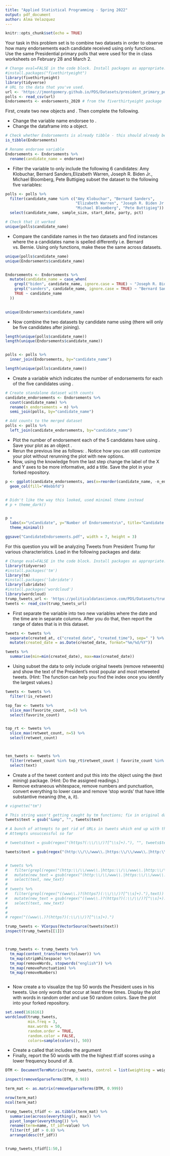 ```yaml
---
title: "Applied Statistical Programming - Spring 2022"
output: pdf_document
author: Alma Velazquez
---
```


```r
knitr::opts_chunk$set(echo = TRUE)
```

\begin{center}
{\Large{\textbf{Problem Set 3}}} \\
\vspace{4 bp}
Due Wednesday, March 16, 10:00 AM (Before Class) \\
\end{center}

\section*{Instructions}
\begin{enumerate}
  \item The following questions should each be answered within an Rmarkdown file. Be sure to provide many comments in your code blocks to facilitate grading. Undocumented code will not be graded.
  \item Work on git. Continue to work in the repository you forked from \url{https://github.com/johnsontr/AppliedStatisticalProgramming2022} and add your code for Problem Set 4. Commit and push frequently. Use meaningful commit messages because these will affect your grade.
  \item You may work in teams, but each student should develop their own Rmarkdown file. To be clear, there should be no copy and paste. Each keystroke in the assignment should be your own.
  \item For students new to programming, this may take a while. Get started.
\end{enumerate}

\section*{\texttt{tidyverse}}

Your task in this problem set is to combine two datasets in order to observe how many endorsements each candidate received using only \texttt{dplyr} functions. Use the same Presidential primary polls that were used for the in class worksheets on February 28 and March 2.

```r
# Change eval=FALSE in the code block. Install packages as appropriate.
#install.packages("fivethirtyeight")
library(fivethirtyeight)
library(tidyverse)
# URL to the data that you've used.
url <- 'https://jmontgomery.github.io/PDS/Datasets/president_primary_polls_feb2020.csv'
polls <- read_csv(url)
Endorsements <- endorsements_2020 # from the fiverthirtyeight package
```

First, create two new objects \texttt{polls} and \texttt{Endorsements}. Then complete the following.

* Change the \texttt{Endorsements} variable name endorsee to \texttt{candidate\_name}.
* Change the \texttt{Endorsements} dataframe into a \texttt{tibble} object.
  
```r

# Check whether Endorsements is already tibble - this should already be the case
is_tibble(Endorsements)

# Rename endorsee variable 
Endorsements <- Endorsements %>% 
  rename(candidate_name = endorsee)
```
  
  

* Filter the \texttt{poll} variable to only include the following 6 candidates: Amy Klobuchar, Bernard Sanders,Elizabeth Warren, Joseph R. Biden Jr., Michael Bloomberg, Pete Buttigieg \textbf{and} subset the dataset to the following five variables: \texttt{candidate\_name, sample\_size, start\_date, party, pct}
  
```r
polls <- polls %>% 
  filter(candidate_name %in% c("Amy Klobuchar", "Bernard Sanders",
                               "Elizabeth Warren", "Joseph R. Biden Jr.", 
                               "Michael Bloomberg", "Pete Buttigieg")) %>% 
  select(candidate_name, sample_size, start_date, party, pct)

# Check that it worked
unique(polls$candidate_name)

```
  
  
* Compare the candidate names in the two datasets and find instances where the a candidates name is spelled differently i.e. Bernard vs. Bernie. Using only \texttt{dplyr} functions, make these the same across datasets.
  
```r
unique(polls$candidate_name)
unique(Endorsements$candidate_name)


Endorsements <- Endorsements %>% 
  mutate(candidate_name = case_when(
    grepl("biden", candidate_name, ignore.case = TRUE) ~ "Joseph R. Biden Jr.",
    grepl("sanders", candidate_name, ignore.case = TRUE) ~ "Bernard Sanders",
    TRUE ~ candidate_name
  ))

  
unique(Endorsements$candidate_name)
```
  
  
* Now combine the two datasets by candidate name using \texttt{dplyr} (there will only be five candidates after joining).
  
```r
length(unique(polls$candidate_name))
length(unique(Endorsements$candidate_name))


polls <- polls %>% 
  inner_join(Endorsements, by="candidate_name")

length(unique(polls$candidate_name))

```
  
  
* Create a variable which indicates the number of endorsements for each of the five candidates using \texttt{dplyr}.
  
```r
# Create standalone dataset with counts
candidate_endorsements <- Endorsements %>% 
  count(candidate_name) %>% 
  rename(n_endorsements = n) %>% 
  semi_join(polls, by="candidate_name")

# Add counts to the merged dataset 
polls <- polls %>% 
  left_join(candidate_endorsements, by="candidate_name")


```

  
  
* Plot the number of endorsement each of the 5 candidates have using \texttt{ggplot()}. Save your plot as an object \texttt{p}.
* Rerun the previous line as follows: \texttt{p + theme\_dark()}. Notice how you can still customize your plot without rerunning the plot with new options.
* Now, using the knowledge from the last step change the label of the X and Y axes to be more informative, add a title. Save the plot in your forked repository.


```r
p <- ggplot(candidate_endorsements, aes(x=reorder(candidate_name, -n_endorsements), y=n_endorsements))+
  geom_col(fill="#8ebbfd")


# Didn't like the way this looked, used minimal theme instead
# p + theme_dark()


p + 
  labs(x="\nCandidate", y="Number of Endorsements\n", title="Candidate Endorsements") +
  theme_minimal()

ggsave("CandidateEndorsements.pdf", width = 7, height = 3)
```




\section* {Text-as-Data with \texttt{tidyverse}}

For this question you will be analyzing Tweets from President Trump for various characteristics. Load in the following packages and data:

```r
# Change eval=FALSE in the code block. Install packages as appropriate.
library(tidyverse)
#install.packages('tm')
library(tm) 
#install.packages('lubridate')
library(lubridate)
#install.packages('wordcloud')
library(wordcloud)
trump_tweets_url <- 'https://politicaldatascience.com/PDS/Datasets/trump_tweets.csv'
tweets <- read_csv(trump_tweets_url)
```

* First separate the \texttt{created\_at} variable into two new variables where the date and the time are in separate columns. After you do that, then report the range of dates that is in this dataset.
  
```r
tweets <- tweets %>% 
  separate(created_at, c("created_date", "created_time"), sep=" ") %>% 
  mutate(created_date = as.Date(created_date, format="%m/%d/%Y"))

tweets %>% 
  summarise(min=min(created_date), max=max(created_date))

```
  
  
* Using \texttt{dplyr} subset the data to only include original tweets (remove retweents) and show the text of the President's \textbf{top 5} most popular and most retweeted tweets. (Hint: The \texttt{match} function can help you find the index once you identify the largest values.) 
  
  
```r
tweets <- tweets %>% 
  filter(!is_retweet) 

top_fav <- tweets %>% 
  slice_max(favorite_count, n=5) %>% 
  select(favorite_count)


top_rt <- tweets %>% 
  slice_max(retweet_count, n=5) %>% 
  select(retweet_count)  



ten_tweets <- tweets %>% 
  filter(retweet_count %in% top_rt$retweet_count | favorite_count %in% top_fav$favorite_count) %>% 
  select(text)

```
  
  
* Create a \textit{corpus} of the tweet content and put this into the object \texttt{Corpus} using the \texttt{tm} (text mining) package. (Hint: Do the assigned readings.)
* Remove extraneous whitespace, remove numbers and punctuation, convert everything to lower case and remove 'stop words' that have little substantive meaning (the, a, it).
  
```r
# vignette("tm")

# This string wasn't getting caught by tm functions; fix in original dataset first
tweets$text = gsub("&amp", "", tweets$text)

# A bunch of attempts to get rid of URLs in tweets which end up with the highest tf.idf scores in the DTM
# Attempts unsuccessful so far

# tweets$text = gsub(regex("(https?(:\\/\\/)?[^\\s]+)."), "", tweets$text)

tweets$text = gsub(regex("(http:\\/\\/www\\.|https:\\/\\/www\\.|http:\\/\\/|https:\\/\\/)?[a-z0-9]+([\\-\\.]{1}[a-z0-9]+)*\\.[a-z]{2,5}(:[0-9]{1,5})?\\/?[^\\s]*"), "", tweets$text)


# tweets %>% 
#   filter(grepl(regex("(http:\\/\\/www\\.|https:\\/\\/www\\.|http:\\/\\/|https:\\/\\/)?[a-z0-9]+([\\-\\.]{1}[a-z0-9]+)*\\.[a-z]{2,5}(:[0-9]{1,5})?\\/?[^\\s]*"),text)) %>% 
#   mutate(new_text = gsub(regex("(http:\\/\\/www\\.|https:\\/\\/www\\.|http:\\/\\/|https:\\/\\/)?[a-z0-9]+([\\-\\.]{1}[a-z0-9]+)*\\.[a-z]{2,5}(:[0-9]{1,5})?\\/?[^\\s]*"), "", text)) %>% 
#   select(text, new_text)
# 
# tweets %>% 
#   filter(grepl(regex("((www\\.)?(https?)(:\\/\\/)?[^\\s]+)."),text)) %>% 
#   mutate(new_text = gsub(regex("((www\\.)?(https?)(:\\/\\/)?[^\\s]+)."), "", text)) %>% 
#   select(text, new_text)
# 
# 
# regex("((www\\.)?(https?)(:\\/\\/)?[^\\s]+).")

trump_tweets <- VCorpus(VectorSource(tweets$text))
inspect(trump_tweets[[1]])



trump_tweets <- trump_tweets %>% 
  tm_map(content_transformer(tolower)) %>% 
  tm_map(stripWhitespace) %>% 
  tm_map(removeWords, stopwords("english")) %>% 
  tm_map(removePunctuation) %>% 
  tm_map(removeNumbers)



```
  
  
* Now create a \texttt{wordcloud} to visualize the top 50 words the President uses in his tweets. Use only words that occur at least three times. Display the plot with words in random order and use 50 random colors. Save the plot into your forked repository.

  
```r
set.seed(1616161)
wordcloud(trump_tweets, 
          min.freq = 3, 
          max.words = 50, 
          random.order = TRUE, 
          random.color = FALSE,
          colors=sample(colors(), 50))
```
  
* Create a \textit{document term matrix} called \texttt{DTM} that includes the argument \texttt{ control = list(weighting = weightTfIdf)}
* Finally, report the 50 words with the the highest tf.idf scores using a lower frequency bound of .8.
  
```r

DTM <- DocumentTermMatrix(trump_tweets, control = list(weighting = weightTfIdf, global=c(0.8,Inf)))

inspect(removeSparseTerms(DTM, 0.98))

term_mat <- as.matrix(removeSparseTerms(DTM, 0.999))

nrow(term_mat)
ncol(term_mat)

trump_tweets_tfidf <- as.tibble(term_mat) %>% 
  summarise(across(everything(), max)) %>% 
  pivot_longer(everything()) %>%
  rename(term=name, tf_idf=value) %>% 
  filter(tf_idf > 0.8) %>% 
  arrange(desc(tf_idf))


trump_tweets_tfidf[1:50,]
```
  
  
